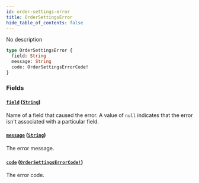 ```yaml
---
id: order-settings-error
title: OrderSettingsError
hide_table_of_contents: false
---
```


No description

```graphql
type OrderSettingsError {
  field: String
  message: String
  code: OrderSettingsErrorCode!
}
```

### Fields

#### [`field`](#) ([`String`](../../../developer/api-reference/scalars/string))

Name of a field that caused the error. A value of `null` indicates that the error isn't associated with a particular field.

#### [`message`](#) ([`String`](../../../developer/api-reference/scalars/string))

The error message.

#### [`code`](#) ([`OrderSettingsErrorCode!`](../../../developer/api-reference/enums/order-settings-error-code))

The error code.
